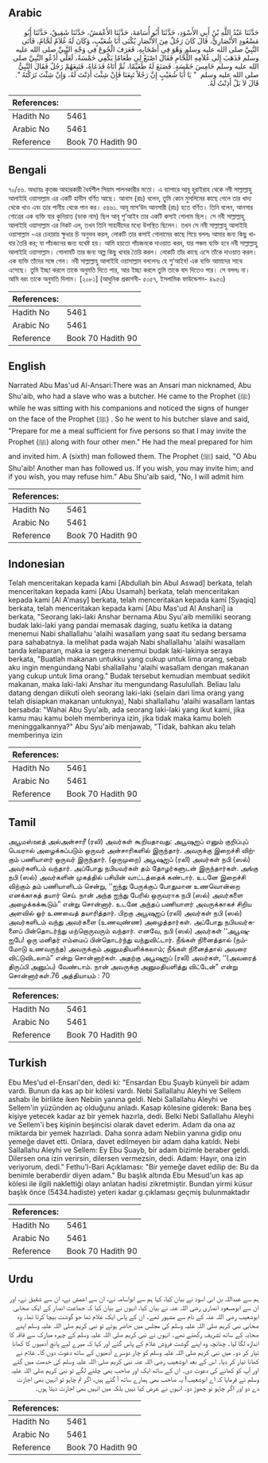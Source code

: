 ## Arabic


<div dir="rtl" lang="ar" style={{fontSize:'larger',backgroundColor:'#f8f9fa',padding:20}}>
حَدَّثَنَا عَبْدُ اللَّهِ بْنُ أَبِي الأَسْوَدِ، حَدَّثَنَا أَبُو أُسَامَةَ، حَدَّثَنَا الأَعْمَشُ، حَدَّثَنَا شَقِيقٌ، حَدَّثَنَا أَبُو مَسْعُودٍ الأَنْصَارِيُّ، قَالَ كَانَ رَجُلٌ مِنَ الأَنْصَارِ يُكْنَى أَبَا شُعَيْبٍ، وَكَانَ لَهُ غُلاَمٌ لَحَّامٌ، فَأَتَى النَّبِيَّ صلى الله عليه وسلم وَهْوَ فِي أَصْحَابِهِ، فَعَرَفَ الْجُوعَ فِي وَجْهِ النَّبِيِّ صلى الله عليه وسلم فَذَهَبَ إِلَى غُلاَمِهِ اللَّحَّامِ فَقَالَ اصْنَعْ لِي طَعَامًا يَكْفِي خَمْسَةً، لَعَلِّي أَدْعُو النَّبِيَّ صلى الله عليه وسلم خَامِسَ خَمْسَةٍ‏.‏ فَصَنَعَ لَهُ طُعَيِّمًا، ثُمَّ أَتَاهُ فَدَعَاهُ، فَتَبِعَهُمْ رَجُلٌ فَقَالَ النَّبِيُّ صلى الله عليه وسلم ‏ "‏ يَا أَبَا شُعَيْبٍ إِنَّ رَجُلاً تَبِعَنَا فَإِنْ شِئْتَ أَذِنْتَ لَهُ، وَإِنْ شِئْتَ تَرَكْتَهُ ‏"‏‏.‏ قَالَ لاَ بَلْ أَذِنْتُ لَهُ‏.‏
</div>
<div style={{backgroundColor:'#f8f9fa',padding:20, marginBottom: 10}}><table> <thead> <tr> <th>References:</th> <th></th> </tr> </thead> <tbody><tr><td>Hadith No</td><td>5461</td></tr><tr><td>Arabic No</td><td>5461</td></tr><tr><td>Reference</td><td>Book 70 Hadith 90</td></tr></tbody></table></div>

## Bengali


<div dir="ltr" lang="bn" style={{fontSize:'larger',backgroundColor:'#f8f9fa',padding:20}}>
৭০/৫৬. অধ্যায়ঃ কৃতজ্ঞ আহারকারী ধৈর্যশীল সিয়াম পালনকারীর মতো। এ ব্যাপারে আবূ হুরাইরাহ থেকে নবী সাল্লাল্লাহু আলাইহি ওয়াসাল্লাম এর একটি হাদীস বর্ণিত আছে। আনাস (রাঃ) বলেন, তুমি কোন মুসলিমের কাছে গেলে তার খাদ্য থেকে খাও এবং তার পানীয় থেকে পান কর। ৫৪৬১. আবূ মাস‘উদ আনসারী (রাঃ) হতে বর্ণিত। তিনি বলেন, আনসার গোত্রের এক ব্যক্তি যার কুনিয়াত (ডাক নাম) ছিল আবূ শু’আইব তার একটি কসাই গোলাম ছিল। সে নবী সাল্লাল্লাহু আলাইহি ওয়াসাল্লাম এর নিকট এল, তখন তিনি সাহাবীদের মধ্যে উপস্থিত ছিলেন। তখন সে নবী সাল্লাল্লাহু আলাইহি ওয়াসাল্লাম -এর চেহারায় ক্ষুধার চি‎ অনুভব করল, লোকটি তার কসাই গোলামের কাছে গিয়ে বললঃ আমার জন্য কিছু খাবার তৈরি কর; যা পাঁচজনের জন্য যথেষ্ট হয়। আমি হয়তো পাঁচজনকে দাওয়াত করব, যার পঞ্চম ব্যক্তি হবে নবী সাল্লাল্লাহু আলাইহি ওয়াসাল্লাম। গোলামটি তার জন্য অল্প কিছু খাবার তৈরি করল। লোকটি তাঁর কাছে এসে তাঁকে দাওয়াত করল। এক ব্যক্তি তাঁদের সঙ্গে গেল। নবী সাল্লাল্লাহু আলাইহি ওয়াসাল্লাম বললেনঃ হে শু‘আইব! এক ব্যক্তি আমাদের সাথে এসেছে। তুমি ইচ্ছা করলে তাকে অনুমতি দিতে পার, আর ইচ্ছা করলে তুমি তাকে বাদ দিতেও পার। সে বললঃ না। আমি বরং তাকে অনুমতি দিলাম। [২০৮১] (আধুনিক প্রকাশনী- ৫০৫৭, ইসলামিক ফাউন্ডেশন- ৪৯৫৩)
</div>
<div style={{backgroundColor:'#f8f9fa',padding:20, marginBottom: 10}}><table> <thead> <tr> <th>References:</th> <th></th> </tr> </thead> <tbody><tr><td>Hadith No</td><td>5461</td></tr><tr><td>Arabic No</td><td>5461</td></tr><tr><td>Reference</td><td>Book 70 Hadith 90</td></tr></tbody></table></div>

## English


<div dir="ltr" lang="en" style={{fontSize:'larger',backgroundColor:'#f8f9fa',padding:20}}>
Narrated Abu Mas'ud Al-Ansari:There was an Ansari man nicknamed, Abu Shu'aib, who had a slave who was a butcher. He came to the Prophet (ﷺ) while he was sitting with his companions and noticed the signs of hunger on the face of the Prophet (ﷺ) . So he went to his butcher slave and said, "Prepare for me a meal sufficient for five persons so that I may invite the Prophet (ﷺ) along with four other men." He had the meal prepared for him and invited him. A (sixth) man followed them. The Prophet (ﷺ) said, "O Abu Shu'aib! Another man has followed us. If you wish, you may invite him; and if you wish, you may refuse him." Abu Shu'aib said, "No, I will admit him
</div>
<div style={{backgroundColor:'#f8f9fa',padding:20, marginBottom: 10}}><table> <thead> <tr> <th>References:</th> <th></th> </tr> </thead> <tbody><tr><td>Hadith No</td><td>5461</td></tr><tr><td>Arabic No</td><td>5461</td></tr><tr><td>Reference</td><td>Book 70 Hadith 90</td></tr></tbody></table></div>

## Indonesian


<div dir="ltr" lang="id" style={{fontSize:'larger',backgroundColor:'#f8f9fa',padding:20}}>
Telah menceritakan kepada kami [Abdullah bin Abul Aswad] berkata, telah menceritakan kepada kami [Abu Usamah] berkata, telah menceritakan kepada kami [Al A'masy] berkata, telah menceritakan kepada kami [Syaqiq] berkata, telah menceritakan kepada kami [Abu Mas'ud Al Anshari] ia berkata, "Seorang laki-laki Anshar bernama Abu Syu'aib memiliki seorang budak laki-laki yang pandai memasak daging, suatu ketika ia datang menemui Nabi shallallahu 'alaihi wasallam yang saat itu sedang bersama para sahabatnya. Ia melihat pada wajah Nabi shallallahu 'alaihi wasallam tanda kelaparan, maka ia segera menemui budak laki-lakinya seraya berkata, "Buatlah makanan untukku yang cukup untuk lima orang, sebab aku ingin mengundang Nabi shallallahu 'alaihi wasallam dengan makanan yang cukup untuk lima orang." Budak tersebut kemudian membuat sedikit makanan, maka laki-laki Anshar itu mengundang Rasulullah. Beliau lalu datang dengan diikuti oleh seorang laki-laki (selain dari lima orang yang telah disiapkan makanan untuknya), Nabi shallallahu 'alaihi wasallam lantas bersabda: "Wahai Abu Syu'aib, ada seorang laki-laki yang ikut kami, jika kamu mau kamu boleh memberinya izin, jika tidak maka kamu boleh meninggalkannya?" Abu Syu'aib menjawab, "Tidak, bahkan aku telah memberinya izin
</div>
<div style={{backgroundColor:'#f8f9fa',padding:20, marginBottom: 10}}><table> <thead> <tr> <th>References:</th> <th></th> </tr> </thead> <tbody><tr><td>Hadith No</td><td>5461</td></tr><tr><td>Arabic No</td><td>5461</td></tr><tr><td>Reference</td><td>Book 70 Hadith 90</td></tr></tbody></table></div>

## Tamil


<div dir="ltr" lang="ta" style={{fontSize:'larger',backgroundColor:'#f8f9fa',padding:20}}>
அபூமஸ்ஊத் அல்அன்சாரீ (ரலி) அவர்கள் கூறியதாவது: அபூஷுஐப் எனும் குறிப்புப் பெயரால் அழைக்கப்படும் ஒருவர் அன்சாரிகளில் இருந்தார். அவருக்கு இறைச்சி விற்கும் பணியாளர் ஒருவர் இருந்தார். (ஒருமுறை) அபூஷுஐப் (ரலி) அவர்கள் நபி (ஸல்) அவர்களிடம் வந்தார். அப்போது நபியவர்கள் தம் தோழர்களுடன் இருந்தார்கள். அங்கு நபி (ஸல்) அவர்களின் முகத்தில் பசியின் வாட்டத்தைக் கண்டார். உடனே இறைச்சி விற்கும் தம் பணியாளிடம் சென்று, ‘‘ஐந்து பேருக்குப் போதுமான உணவொன்றை எனக்காகத் தயார் செய். நான் அந்த ஐந்து பேரில் ஒருவராக நபி (ஸல்) அவர்களை அழைக்கக்கூடும்” என்று சொன்னார். உடனே அந்தப் பணியாளர் அவருக்காகச் சிறிய அளவில் ஓர் உணவைத் தயாரித்தார். பிறகு அபூஷுஐப் (ரலி) அவர்கள் நபி (ஸல்) அவர்களிடம் வந்து அவர்களை (உணவுண்ண) அழைத்தார்கள். அப்போது நபியவர்களைப் பின்தொடர்ந்து மற்றொருவரும் வந்தார். எனவே, நபி (ஸல்) அவர்கள் ‘‘அபூஷுஐபே! ஒரு மனிதர் எம்மைப் பின்தொடர்ந்து வந்துவிட்டார். நீங்கள் நினைத்தால் (நம்மோடு உணவருந்த) அவருக்கும் அனுமதியளிக்கலாம்; நீங்கள் நினைத்தால் அவரை விட்டுவிடலாம்” என்று சொன்னார்கள். அதற்கு அபூஷுஐப் (ரலி) அவர்கள், ‘‘(அவரைத் திருப்பி அனுப்ப) வேண்டாம். நான் அவருக்கு அனுமதியளித்து விட்டேன்” என்று சொன்னார்கள்.76 அத்தியாயம் : 70
</div>
<div style={{backgroundColor:'#f8f9fa',padding:20, marginBottom: 10}}><table> <thead> <tr> <th>References:</th> <th></th> </tr> </thead> <tbody><tr><td>Hadith No</td><td>5461</td></tr><tr><td>Arabic No</td><td>5461</td></tr><tr><td>Reference</td><td>Book 70 Hadith 90</td></tr></tbody></table></div>

## Turkish


<div dir="ltr" lang="tr" style={{fontSize:'larger',backgroundColor:'#f8f9fa',padding:20}}>
Ebu Mes'ud el-Ensari'den, dedi ki: "Ensardan Ebu Şuayb künyeli bir adam vardı. Bunun da kas ap bir kölesi vardı. Nebi Sallallahu Aleyhi ve Sellem ashabı ile birlikte iken Nebiin yanına geldi. Nebi Sallallahu Aleyhi ve Sellem'in yüzünden aç olduğunu anladı. Kasap kölesine giderek: Bana beş kişiye yetecek kadar az bir yemek hazırla, dedi. Belki Nebi Sallallahu Aleyhi ve Sellem'i beş kişinin beşincisi olarak davet ederim. Adam da ona az miktarda bir yemek hazırladı. Daha sonra adam Nebiin yanına gidip onu yemeğe davet etti. Onlara, davet edilmeyen bir adam daha katıldı. Nebi Sallallahu Aleyhi ve Sellem: Ey Ebu Şuayb, bir adam bizimle beraber geldi. Dilersen ona izin verirsin, dilersen vermezsin, dedi. Adam: Hayır, ona izin veriyorum, dedi." Fethu'l-Bari Açıklaması: "Bir yemeğe davet edilip de: Bu da benimle beraberdir diyen adam." Bu başlık altında Ebu Mesud'un kas ap kölesi ile ilgili naklettiği olayı anlatan hadisi zikretmiştir. Bundan yirmi küsur başlık önce (5434.hadiste) yeteri kadar g.çıklaması geçmiş bulunmaktadır
</div>
<div style={{backgroundColor:'#f8f9fa',padding:20, marginBottom: 10}}><table> <thead> <tr> <th>References:</th> <th></th> </tr> </thead> <tbody><tr><td>Hadith No</td><td>5461</td></tr><tr><td>Arabic No</td><td>5461</td></tr><tr><td>Reference</td><td>Book 70 Hadith 90</td></tr></tbody></table></div>

## Urdu


<div dir="rtl" lang="ur" style={{fontSize:'larger',backgroundColor:'#f8f9fa',padding:20}}>
ہم سے عبداللہ بن ابی اسود نے بیان کیا، کہا ہم سے ابواسامہ نے، ان سے اعمش نے، ان سے شقیق نے، اور ان سے ابومسعود انصاری رضی اللہ عنہ نے بیان کیا، انہوں نے بیان کیا کہ جماعت انصار کے ایک صحابی ابوشعیب رضی اللہ عنہ کے نام سے مشہور تھے۔ ان کے پاس ایک غلام تھا جو گوشت بیچا کرتا تھا۔ وہ صحابی نبی کریم صلی اللہ علیہ وسلم کی مجلس میں حاضر ہوئے تو نبی کریم صلی اللہ علیہ وسلم اپنے صحابہ کے ساتھ تشریف رکھتے تھے۔ انہوں نے نبی کریم صلی اللہ علیہ وسلم کے چہرہ مبارک سے فاقہ کا اندازہ لگا لیا۔ چنانچہ وہ اپنے گوشت فروش غلام کے پاس گئے اور کہا کہ میرے لیے پانچ آدمیوں کا کھانا تیار کر دو۔ میں نبی کریم صلی اللہ علیہ وسلم کو چار دوسرے آدمیوں کے ساتھ دعوت دوں گا۔ غلام نے کھانا تیار کر دیا۔ اس کے بعد ابوشعیب رضی اللہ عنہ نبی کریم صلی اللہ علیہ وسلم کی خدمت میں گئے اور آپ کو کھانے کی دعوت دی۔ ان کے ساتھ ایک اور صاحب بھی چلنے لگے تو نبی کریم صلی اللہ علیہ وسلم نے فرمایا کہ اے ابوشعیب! یہ صاحب بھی ہمارے ساتھ آ گئے ہیں، اگر تم چاہو تو انہیں بھی اجازت دے دو اور اگر چاہو تو چھوڑ دو۔ انہوں نے عرض کیا نہیں بلکہ میں انہیں بھی اجازت دیتا ہوں۔
</div>
<div style={{backgroundColor:'#f8f9fa',padding:20, marginBottom: 10}}><table> <thead> <tr> <th>References:</th> <th></th> </tr> </thead> <tbody><tr><td>Hadith No</td><td>5461</td></tr><tr><td>Arabic No</td><td>5461</td></tr><tr><td>Reference</td><td>Book 70 Hadith 90</td></tr></tbody></table></div>